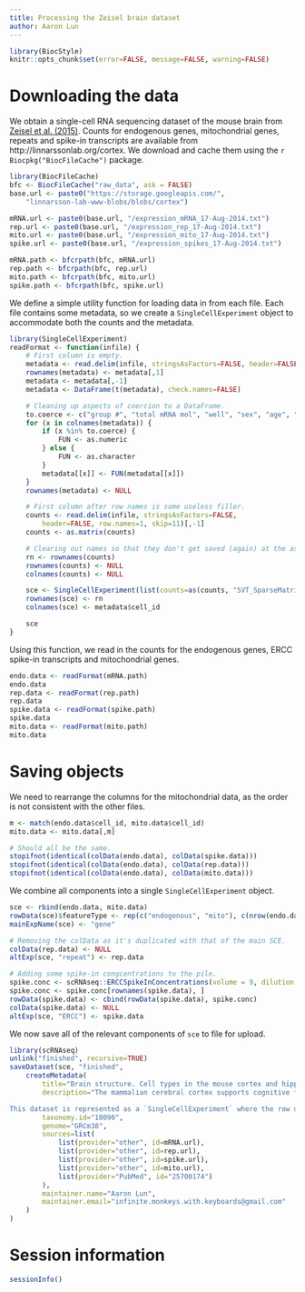 ```yaml
---
title: Processing the Zeisel brain dataset
author: Aaron Lun
---
```


```r
library(BiocStyle)
knitr::opts_chunk$set(error=FALSE, message=FALSE, warning=FALSE)
```

# Downloading the data

We obtain a single-cell RNA sequencing dataset of the mouse brain from [Zeisel et al. (2015)](https://doi.org/10.1126/science.aaa1934).
Counts for endogenous genes, mitochondrial genes, repeats and spike-in transcripts are available from http://linnarssonlab.org/cortex.
We download and cache them using the `r Biocpkg("BiocFileCache")` package.

```r
library(BiocFileCache)
bfc <- BiocFileCache("raw_data", ask = FALSE)
base.url <- paste0("https://storage.googleapis.com/",
    "linnarsson-lab-www-blobs/blobs/cortex")

mRNA.url <- paste0(base.url, "/expression_mRNA_17-Aug-2014.txt")
rep.url <- paste0(base.url, "/expression_rep_17-Aug-2014.txt")
mito.url <- paste0(base.url, "/expression_mito_17-Aug-2014.txt")
spike.url <- paste0(base.url, "/expression_spikes_17-Aug-2014.txt")

mRNA.path <- bfcrpath(bfc, mRNA.url)
rep.path <- bfcrpath(bfc, rep.url)
mito.path <- bfcrpath(bfc, mito.url)
spike.path <- bfcrpath(bfc, spike.url)
```

We define a simple utility function for loading data in from each file. 
Each file contains some metadata, so we create a `SingleCellExperiment` object to accommodate both the counts and the metadata.

```r
library(SingleCellExperiment)
readFormat <- function(infile) { 
    # First column is empty.
    metadata <- read.delim(infile, stringsAsFactors=FALSE, header=FALSE, nrow=10)[,-1]
    rownames(metadata) <- metadata[,1]
    metadata <- metadata[,-1]
    metadata <- DataFrame(t(metadata), check.names=FALSE)

    # Cleaning up aspects of coercion to a DataFrame.
    to.coerce <- c("group #", "total mRNA mol", "well", "sex", "age", "diameter")
    for (x in colnames(metadata)) {
        if (x %in% to.coerce) {
            FUN <- as.numeric
        } else {
            FUN <- as.character
        }
        metadata[[x]] <- FUN(metadata[[x]])
    }
    rownames(metadata) <- NULL

    # First column after row names is some useless filler.
    counts <- read.delim(infile, stringsAsFactors=FALSE, 
        header=FALSE, row.names=1, skip=11)[,-1] 
    counts <- as.matrix(counts)

    # Clearing out names so that they don't get saved (again) at the assay level.
    rn <- rownames(counts)
    rownames(counts) <- NULL
    colnames(counts) <- NULL

    sce <- SingleCellExperiment(list(counts=as(counts, "SVT_SparseMatrix")), colData=metadata)
    rownames(sce) <- rn
    colnames(sce) <- metadata$cell_id

    sce
}
```

Using this function, we read in the counts for the endogenous genes, ERCC spike-in transcripts and mitochondrial genes.

```r
endo.data <- readFormat(mRNA.path)
endo.data
rep.data <- readFormat(rep.path)
rep.data
spike.data <- readFormat(spike.path)
spike.data
mito.data <- readFormat(mito.path)
mito.data
```

# Saving objects

We need to rearrange the columns for the mitochondrial data, as the order is not consistent with the other files.

```r
m <- match(endo.data$cell_id, mito.data$cell_id)
mito.data <- mito.data[,m]
```

```r
# Should all be the same.
stopifnot(identical(colData(endo.data), colData(spike.data))) 
stopifnot(identical(colData(endo.data), colData(rep.data)))
stopifnot(identical(colData(endo.data), colData(mito.data)))
```

We combine all components into a single `SingleCellExperiment` object.

```r
sce <- rbind(endo.data, mito.data)
rowData(sce)$featureType <- rep(c("endogenous", "mito"), c(nrow(endo.data), nrow(mito.data)))
mainExpName(sce) <- "gene"

# Removing the colData as it's duplicated with that of the main SCE.
colData(rep.data) <- NULL
altExp(sce, "repeat") <- rep.data

# Adding some spike-in congcentrations to the pile.
spike.conc <- scRNAseq::ERCCSpikeInConcentrations(volume = 9, dilution = 20000)
spike.conc <- spike.conc[rownames(spike.data), ]
rowData(spike.data) <- cbind(rowData(spike.data), spike.conc)
colData(spike.data) <- NULL
altExp(sce, "ERCC") <- spike.data
```

We now save all of the relevant components of `sce` to file for upload.

```r
library(scRNAseq)
unlink("finished", recursive=TRUE)
saveDataset(sce, "finished",
    createMetadata(
        title="Brain structure. Cell types in the mouse cortex and hippocampus revealed by single-cell RNA-seq",
        description="The mammalian cerebral cortex supports cognitive functions such as sensorimotor integration, memory, and social behaviors. Normal brain function relies on a diverse set of differentiated cell types, including neurons, glia, and vasculature. Here, we have used large-scale single-cell RNA sequencing (RNA-seq) to classify cells in the mouse somatosensory cortex and hippocampal CA1 region. We found 47 molecularly distinct subclasses, comprising all known major cell types in the cortex. We identified numerous marker genes, which allowed alignment with known cell types, morphology, and location. We found a layer I interneuron expressing Pax6 and a distinct postmitotic oligodendrocyte subclass marked by Itpr2. Across the diversity of cortical cell types, transcription factors formed a complex, layered regulatory code, suggesting a mechanism for the maintenance of adult cell type identity.

This dataset is represented as a `SingleCellExperiment` where the row data contains a single `featureType` field describing the type of each feature (endogenous genes or mitochondrial genes). Spike-ins and repeats are stored as separate entries in the `altExps`. Spike-in metadata is added using the ERCC concentrations, with molecule counts computed using a volume of 9 nL per cell at a dilution of 1:20000.",
        taxonomy.id="10090",
        genome="GRCm38",
        sources=list(
            list(provider="other", id=mRNA.url),
            list(provider="other", id=rep.url),
            list(provider="other", id=spike.url),
            list(provider="other", id=mito.url),
            list(provider="PubMed", id="25700174")
        ),
        maintainer.name="Aaron Lun",
        maintainer.email="infinite.monkeys.with.keyboards@gmail.com"
    )
)
```

# Session information

```r
sessionInfo()
```
